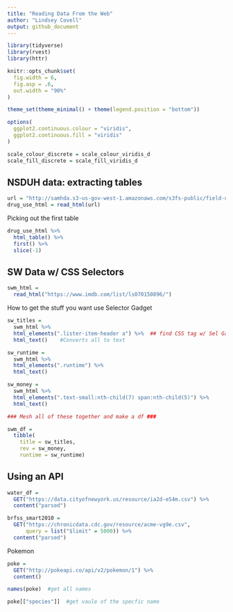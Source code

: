 ```yaml
---
title: "Reading Data From the Web"
author: "Lindsey Covell"
output: github_document
---
```


```r
library(tidyverse)
library(rvest)
library(httr)

knitr::opts_chunk$set(
  fig.width = 6,
  fig.asp = .6,
  out.width = "90%"
)

theme_set(theme_minimal() + theme(legend.position = "bottom"))

options(
  ggplot2.continuous.colour = "viridis",
  ggplot2.continuous.fill = "viridis"
)

scale_colour_discrete = scale_colour_viridis_d
scale_fill_discrete = scale_fill_viridis_d
```


## NSDUH data: extracting tables 

```r
url = "http://samhda.s3-us-gov-west-1.amazonaws.com/s3fs-public/field-uploads/2k15StateFiles/NSDUHsaeShortTermCHG2015.htm"
drug_use_html = read_html(url)
```

Picking out the first table 

```r
drug_use_html %>%
  html_table() %>% 
  first() %>% 
  slice(-1)
```

## SW Data w/ CSS Selectors 

```r
swm_html = 
  read_html("https://www.imdb.com/list/ls070150896/")
```

How to get the stuff you want use Selector Gadget 

```r
sw_titles = 
  swm_html %>%
  html_elements(".lister-item-header a") %>%  ## find CSS tag w/ Sel Gadg
  html_text()    #Converts all to text

sw_runtime = 
  swm_html %>%
  html_elements(".runtime") %>%  
  html_text()

sw_money = 
  swm_html %>%
  html_elements(".text-small:nth-child(7) span:nth-child(5)") %>%
  html_text()

### Mesh all of these together and make a df ###

swm_df = 
  tibble(
    title = sw_titles,
    rev = sw_money,
    runtime = sw_runtime)

```

## Using an API 

```r
water_df = 
  GET("https://data.cityofnewyork.us/resource/ia2d-e54m.csv") %>% 
  content("parsed")
```

```r
brfss_smart2010 = 
  GET("https://chronicdata.cdc.gov/resource/acme-vg9e.csv",
      query = list("$limit" = 5000)) %>% 
  content("parsed")
```

Pokemon 

```r
poke = 
  GET("http://pokeapi.co/api/v2/pokemon/1") %>%
  content()

names(poke)  #get all names 

poke[["species"]]  #get vaule of the specfic name 
```

